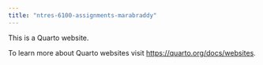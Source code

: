 ```yaml
---
title: "ntres-6100-assignments-marabraddy"
---
```


This is a Quarto website.

To learn more about Quarto websites visit <https://quarto.org/docs/websites>.
